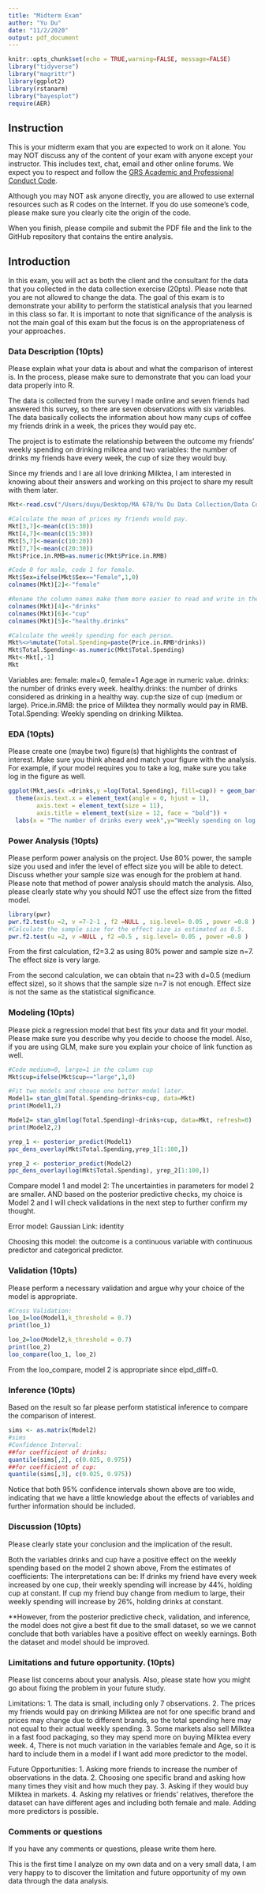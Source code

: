 ```yaml
---
title: "Midterm Exam"
author: "Yu Du"
date: "11/2/2020"
output: pdf_document
---
```


```r
knitr::opts_chunk$set(echo = TRUE,warning=FALSE, message=FALSE)
library("tidyverse")
library("magrittr")
library(ggplot2)
library(rstanarm)
library("bayesplot")
require(AER)
```

## Instruction

This is your midterm exam that you are expected to work on it alone.  You may NOT  discuss any of the content of your exam with anyone except your instructor. This includes text, chat, email and other online forums.  We expect you to respect and follow the [GRS Academic and Professional Conduct Code](http://www.bu.edu/cas/files/2017/02/GRS-Academic-Conduct-Code-Final.pdf). 

Although you may NOT ask anyone directly, you are allowed to use external resources such as R codes on the Internet.  If you do use someone's code, please make sure you clearly cite the origin of the code.

When you finish, please compile and submit the PDF file and the link to the GitHub repository that contains the entire analysis.


## Introduction

In this exam, you will act as both the client and the consultant for the data that you collected in the data collection exercise (20pts).  Please note that you are not allowed to change the data.  The goal of this exam is to demonstrate your ability to perform the statistical analysis that you learned in this class so far.  It is important to note that significance of the analysis is not the main goal of this exam but the focus is on the appropriateness of your approaches.

### Data Description (10pts)
Please explain what your data is about and what the comparison of interest is.  In the process, please make sure to demonstrate that you can load your data properly into R.

The data is collected from the survey I made online and seven friends had answered this survey, so there are seven observations with six variables. 
The data basically collects the information about how many cups of coffee my friends drink in a week, the prices they would pay etc.

The project is to estimate the relationship between the outcome my friends' weekly spending on drinking milktea and two variables: the number of drinks my friends have every week, the cup of size they would buy.

Since my friends and I are all love drinking Milktea, I am interested in knowing about their answers and working on this project to share my result with them later.
```r
Mkt<-read.csv("/Users/duyu/Desktop/MA 678/Yu Du Data Collection/Data Collection.csv",header=TRUE)

#Calculate the mean of prices my friends would pay.
Mkt[3,7]<-mean(c(15:30))
Mkt[4,7]<-mean(c(15:30))
Mkt[5,7]<-mean(c(10:20))
Mkt[7,7]<-mean(c(20:30))
Mkt$Price.in.RMB=as.numeric(Mkt$Price.in.RMB)

#Code 0 for male, code 1 for female.
Mkt$Sex=ifelse(Mkt$Sex=="Female",1,0)
colnames(Mkt)[2]<-"female"

#Rename the column names make them more easier to read and write in the next questions.
colnames(Mkt)[4]<-"drinks"
colnames(Mkt)[6]<-"cup"
colnames(Mkt)[5]<-"healthy.drinks"

#Calculate the weekly spending for each person.
Mkt%<>%mutate(Total.Spending=paste(Price.in.RMB*drinks))
Mkt$Total.Spending<-as.numeric(Mkt$Total.Spending)
Mkt<-Mkt[,-1]
Mkt
```

Variables are: 
female: male=0, female=1
Age:age in numeric value.
drinks: the number of drinks every week.
healthy.drinks: the number of drinks considered as drinking in a healthy way.
cup:the size of cup (medium or large).
Price.in.RMB: the price of Milktea they normally would pay in RMB.
Total.Spending: Weekly spending on drinking Milktea.

### EDA (10pts)

Please create one (maybe two) figure(s) that highlights the contrast of interest. Make sure you think ahead and match your figure with the analysis.  For example, if your model requires you to take a log, make sure you take log in the figure as well.

```r
ggplot(Mkt,aes(x =drinks,y =log(Total.Spending), fill=cup)) + geom_bar(stat = "identity")+
  theme(axis.text.x = element_text(angle = 0, hjust = 1),
        axis.text = element_text(size = 11),
        axis.title = element_text(size = 12, face = "bold")) +
  labs(x = "The number of drinks every week",y="Weekly spending on log scale")
```

### Power Analysis (10pts)

Please perform power analysis on the project.  Use 80% power, the sample size you used and infer the level of effect size you will be able to detect.  Discuss whether your sample size was enough for the problem at hand.  Please note that method of power analysis should match the analysis. Also, please clearly state why you should NOT use the effect size from the fitted model.

```r
library(pwr)
pwr.f2.test(u =2, v =7-2-1 , f2 =NULL , sig.level= 0.05 , power =0.8 )
#Calculate the sample size for the effect size is estimated as 0.5.
pwr.f2.test(u =2, v =NULL , f2 =0.5 , sig.level= 0.05 , power =0.8 )
```
From the first calculation, f2=3.2 as using 80% power and sample size n=7. The effect size is very large.

From the second calculation, we can obtain that n=23 with d=0.5 (medium effect size), so it shows that the sample size 
n=7 is not enough.
Effect size is not the same as the statistical significance.

### Modeling (10pts)

Please pick a regression model that best fits your data and fit your model. Please make sure you describe why you decide to choose the model. Also, if you are using GLM, make sure you explain your choice of link function as well.
```r
#Code medium=0, large=1 in the column cup
Mkt$cup=ifelse(Mkt$cup=="large",1,0)

#Fit two models and choose one better model later.
Model1= stan_glm(Total.Spending~drinks+cup, data=Mkt)
print(Model1,2)

Model2= stan_glm(log(Total.Spending)~drinks+cup, data=Mkt, refresh=0)
print(Model2,2)

yrep_1 <- posterior_predict(Model1)
ppc_dens_overlay(Mkt$Total.Spending,yrep_1[1:100,])

yrep_2 <- posterior_predict(Model2)
ppc_dens_overlay(log(Mkt$Total.Spending), yrep_2[1:100,])
```
Compare model 1 and model 2:
The uncertainties in parameters for model 2 are smaller.
AND based on the posterior predictive checks, my choice is Model 2 and I will check validations in the next step to further confirm my thought.

Error model: Gaussian
Link: identity

Choosing this model: the outcome is a continuous variable with continuous predictor and categorical predictor.

### Validation (10pts)

Please perform a necessary validation and argue why your choice of the model is appropriate.  

```r
#Cross Validation:
loo_1=loo(Model1,k_threshold = 0.7)
print(loo_1)
```
```r
loo_2=loo(Model2,k_threshold = 0.7)
print(loo_2)
loo_compare(loo_1, loo_2)
```
From the loo_compare, model 2 is appropriate since elpd_diff=0.

### Inference (10pts)

Based on the result so far please perform statistical inference to compare the comparison of interest.

```r
sims <- as.matrix(Model2)
#sims
#Confidence Interval: 
##for coefficient of drinks:
quantile(sims[,2], c(0.025, 0.975))
##for coefficient of cup:
quantile(sims[,3], c(0.025, 0.975))
```
Notice that both 95% confidence intervals shown above are too wide, indicating that we have a little knowledge about the effects of variables and further information should be included.

### Discussion (10pts)
Please clearly state your conclusion and the implication of the result.

Both the variables drinks and cup have a positive effect on the weekly spending based on the model 2 shown above,
From the estimates of coefficients:
The interpretations can be:
If drinks my friend have every week increased by one cup, their weekly spending will increase by 44%, holding cup at constant.
If cup my friend buy change from medium to large, their weekly spending will increase by 26%, holding drinks at constant.


**However, from the posterior predictive check, validation, and inference, the model does not give a best fit due to the small dataset, so we
we cannot conclude that both variables have a positive effect on weekly earnings. Both the dataset and model should be improved.

### Limitations and future opportunity. (10pts)
Please list concerns about your analysis.  Also, please state how you might go about fixing the problem in your future study.

Limitations: 
1. The data is small, including only 7 observations.
2. The prices my friends would pay on drinking Milktea are not for one specific brand and prices may change due to different brands, so
the total spending here may not equal to their actual weekly spending.
3. Some markets also sell Milktea in a fast food packaging, so they may spend more on buying Milktea every week.
4, There is not much variation in the variables female and Age, so it is hard to include them in a model if I want add more predictor
to the model.

Future Opportunities:
1. Asking more friends to increase the number of observations in the data.
2. Choosing one specific brand and asking how many times they visit and how much they pay.
3. Asking if they would buy Milktea in markets.
4. Asking my relatives or friends' relatives, therefore the dataset can have different ages and including both female 
and male. Adding more predictors is possible.

### Comments or questions
If you have any comments or questions, please write them here.

This is the first time I analyze on my own data and on a very small data, I am very happy to to discover the
limitation and future opportunity of my own data through the data analysis.
